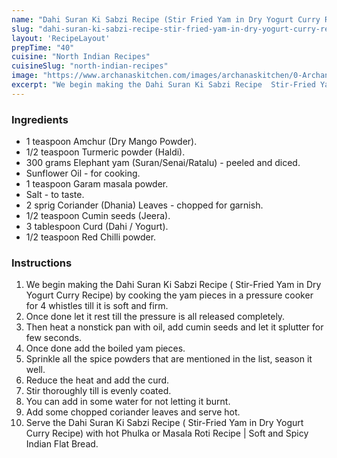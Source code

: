 ---
name: "Dahi Suran Ki Sabzi Recipe (Stir Fried Yam in Dry Yogurt Curry Recipe)"
slug: "dahi-suran-ki-sabzi-recipe-stir-fried-yam-in-dry-yogurt-curry-recipe"
layout: 'RecipeLayout'
prepTime: "40"
cuisine: "North Indian Recipes"
cuisineSlug: "north-indian-recipes"
image: "https://www.archanaskitchen.com/images/archanaskitchen/0-Archanas-Kitchen-Recipes/2016/oct-26/Dahi_Suran_Ki_Sukhi_Sabzi_Recipe_Dry-1.jpg"
excerpt: "We begin making the Dahi Suran Ki Sabzi Recipe  Stir-Fried Yam in Dry Yogurt Curry Recipe by cooking the yam pieces in a pressure cooker for 4 whistles till it is soft and firm"
---

### Ingredients

- 1 teaspoon Amchur (Dry Mango Powder).
- 1/2 teaspoon Turmeric powder (Haldi).
- 300 grams Elephant yam (Suran/Senai/Ratalu) - peeled and diced.
- Sunflower Oil - for cooking.
- 1 teaspoon Garam masala powder.
- Salt - to taste.
- 2 sprig Coriander (Dhania) Leaves - chopped for garnish.
- 1/2 teaspoon Cumin seeds (Jeera).
- 3 tablespoon Curd (Dahi / Yogurt).
- 1/2 teaspoon Red Chilli powder.

### Instructions

1. We begin making the Dahi Suran Ki Sabzi Recipe ( Stir-Fried Yam in Dry Yogurt Curry Recipe) by cooking the yam pieces in a pressure cooker for 4 whistles till it is soft and firm.
1. Once done let it rest till the pressure is all released completely.
1. Then heat a nonstick pan with oil, add cumin seeds and let it splutter for few seconds.
1. Once done add the boiled yam pieces.
1. Sprinkle all the spice powders that are mentioned in the list, season it well.
1. Reduce the heat and add the curd.
1. Stir thoroughly till is evenly coated.
1. You can add in some water for not letting it burnt.
1. Add some chopped coriander leaves and serve hot.
1. Serve the Dahi Suran Ki Sabzi Recipe ( Stir-Fried Yam in Dry Yogurt Curry Recipe) with hot Phulka or Masala Roti Recipe | Soft and Spicy Indian Flat Bread.
